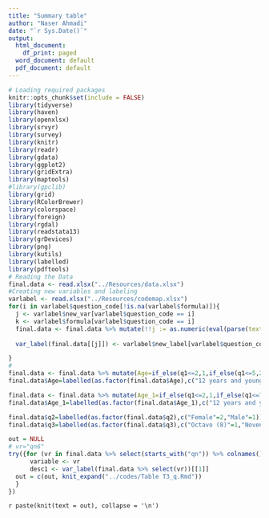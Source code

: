 ---
title: "Summary table"
author: "Naser Ahmadi"
date: "`r Sys.Date()`"
output:
  html_document:
    df_print: paged
  word_document: default
  pdf_document: default
---

```{r setup, include=FALSE}

# Loading required packages
knitr::opts_chunk$set(include = FALSE)
library(tidyverse)
library(haven)
library(openxlsx)
library(srvyr)
library(survey)
library(knitr)
library(readr)
library(gdata)
library(ggplot2)
library(gridExtra)
library(maptools)
#library(gpclib)
library(grid)
library(RColorBrewer)
library(colorspace)
library(foreign)
library(rgdal)
library(readstata13)
library(grDevices)
library(png)
library(kutils)
library(labelled)
library(pdftools)
# Reading the Data
final.data <- read.xlsx("../Resources/data.xlsx")
#Creating new variables and labeling
varlabel <- read.xlsx("../Resources/codemap.xlsx")
for(i in varlabel$question_code[!is.na(varlabel$formula)]){
  j <- varlabel$new_var[varlabel$question_code == i]
  k <- varlabel$formula[varlabel$question_code == i]
  final.data <- final.data %>% mutate(!!j := as.numeric(eval(parse(text =  paste0(i ,k)))))
  
  var_label(final.data[[j]]) <- varlabel$new_label[varlabel$question_code==i]

}
# 
final.data <- final.data %>% mutate(Age=if_else(q1<=2,1,if_else(q1<=5,2,if_else(q1<=7,3,4))))
final.data$Age=labelled(as.factor(final.data$Age),c("12 years and younger"=1,"13 to 15"=2,"16 or 17"=3,"18 or older"=4))

final.data <- final.data %>% mutate(Age_1=if_else(q1<=2,1,if_else(q1<=7,2,3)))
final.data$Age_1=labelled(as.factor(final.data$Age_1),c("12 years and younger"=1,"13 to 17"=2,"18 or older"=4))

final.data$q2=labelled(as.factor(final.data$q2),c("Female"=2,"Male"=1))
final.data$q3=labelled(as.factor(final.data$q3),c("Octavo (8)"=1,"Noveno (9)"=2,"Primer Curso (1)"=3,"Segundo Curso (2)"=4,"Tercer Curso (3)"=5))

```


```{r q, echo=FALSE}
out = NULL
# vr="qn6"
try({for (vr in final.data %>% select(starts_with("qn")) %>% colnames()) {
      variable <- vr 
      desc1 <- var_label(final.data %>% select(vr))[[1]]
  out = c(out, knit_expand("../codes/Table T3_q.Rmd"))
  }
})

```
`r paste(knit(text = out), collapse = '\n')`


